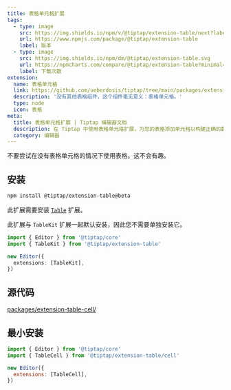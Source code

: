```yaml
---
title: 表格单元格扩展
tags:
  - type: image
    src: https://img.shields.io/npm/v/@tiptap/extension-table/next?label=版本
    url: https://www.npmjs.com/package/@tiptap/extension-table
    label: 版本
  - type: image
    src: https://img.shields.io/npm/dm/@tiptap/extension-table.svg
    url: https://npmcharts.com/compare/@tiptap/extension-table?minimal=true
    label: 下载次数
extension:
  name: 表格单元格
  link: https://github.com/ueberdosis/tiptap/tree/main/packages/extension-table
  description: '没有其他表格组件，这个组件毫无意义：表格单元格。'
  type: node
  icon: 表格
meta:
  title: 表格单元格扩展 | Tiptap 编辑器文档
  description: 在 Tiptap 中使用表格单元格扩展，为您的表格添加单元格以构建正确的数据结构。了解更多信息请查看我们的文档！
  category: 编辑器
---
```



不要尝试在没有表格单元格的情况下使用表格。这不会有趣。

<CodeDemo path="/Nodes/Table" />

## 安装

```bash
npm install @tiptap/extension-table@beta
```

此扩展需要安装 [`Table`](/editor/extensions/nodes/table) 扩展。

此扩展与 `TableKit` 扩展一起默认安装，因此您不需要单独安装它。

```ts
import { Editor } from '@tiptap/core'
import { TableKit } from '@tiptap/extension-table'

new Editor({
  extensions: [TableKit],
})
```

## 源代码

[packages/extension-table-cell/](https://github.com/ueberdosis/tiptap/blob/main/packages/extension-table/src/cell)

## 最小安装

```js
import { Editor } from '@tiptap/core'
import { TableCell } from '@tiptap/extension-table/cell'

new Editor({
  extensions: [TableCell],
})
```